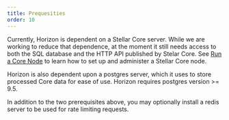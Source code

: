 ```yaml
---
title: Prequesities
order: 10
---
```



Currently, Horizon is dependent on a Stellar Core server.  While we are working to reduce that dependence, at the moment it still needs access to both the SQL database and the HTTP API published by Stelar Core. See [Run a Core Node](link) to learn how to set up and administer a Stellar Core node.  

Horizon is also dependent upon a postgres server, which it uses to store processed Core data for ease of use. Horizon requires postgres version >= 9.5.

In addition to the two prerequisites above, you may optionally install a redis server to be used for rate limiting requests.
